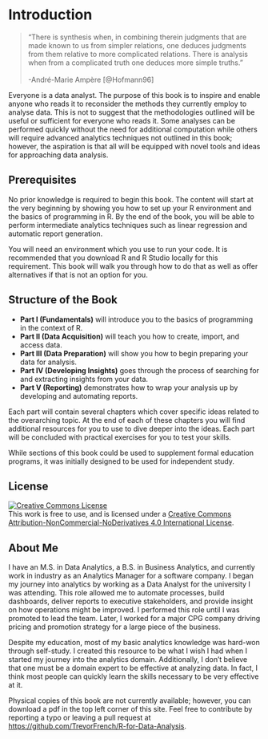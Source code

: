 # Introduction

> "There is synthesis when, in combining therein judgments that are made known to us from simpler relations, one deduces judgments from them relative to more complicated relations. There is analysis when from a complicated truth one deduces more simple truths."  <br><br> -André-Marie Ampère [@Hofmann96]

Everyone is a data analyst. The purpose of this book is to inspire and enable anyone who reads it to reconsider the methods they currently employ to analyse data. This is not to suggest that the methodologies outlined will be useful or sufficient for everyone who reads it. Some analyses can be performed quickly without the need for additional computation while others will require advanced analytics techniques not outlined in this book; however, the aspiration is that all will be equipped with novel tools and ideas for approaching data analysis.

## Prerequisites

No prior knowledge is required to begin this book. The content will start at the very beginning by showing you how to set up your R environment and the basics of programming in R. By the end of the book, you will be able to perform intermediate analytics techniques such as linear regression and automatic report generation.

You will need an environment which you use to run your code. It is recommended that you download R and R Studio locally for this requirement. This book will walk you through how to do that as well as offer alternatives if that is not an option for you.

## Structure of the Book

- **Part I (Fundamentals)** will introduce you to the basics of programming in the context of R.
- **Part II (Data Acquisition)** will teach you how to create, import, and access data.
- **Part III (Data Preparation)** will show you how to begin preparing your data for analysis.
- **Part IV (Developing Insights)** goes through the process of searching for and extracting insights from your data.
- **Part V (Reporting)** demonstrates how to wrap your analysis up by developing and automating reports.

Each part will contain several chapters which cover specific ideas related to the overarching topic. At the end of each of these chapters you will find additional resources for you to use to dive deeper into the ideas. Each part will be concluded with practical exercises for you to test your skills.

While sections of this book could be used to supplement formal education programs, it was initially designed to be used for independent study.

## License

<a rel="license" href="http://creativecommons.org/licenses/by-nc-nd/4.0/"><img alt="Creative Commons License" style="border-width:0" src="https://i.creativecommons.org/l/by-nc-nd/4.0/88x31.png" /></a><br />This work is free to use, and is licensed under a <a rel="license" href="http://creativecommons.org/licenses/by-nc-nd/4.0/">Creative Commons Attribution-NonCommercial-NoDerivatives 4.0 International License</a>.

## About Me

I have an M.S. in Data Analytics, a B.S. in Business Analytics, and currently work in industry as an Analytics Manager for a software company. I began my journey into analytics by working as a Data Analyst for the university I was attending. This role allowed me to automate processes, build dashboards, deliver reports to executive stakeholders, and provide insight on how operations might be improved. I performed this role until I was promoted to lead the team. Later, I worked for a major CPG company driving pricing and promotion strategy for a large piece of the business. 

Despite my education, most of my basic analytics knowledge was hard-won through self-study. I created this resource to be what I wish I had when I started my journey into the analytics domain. Additionally, I don't believe that one must be a domain expert to be effective at analyzing data. In fact, I think most people can quickly learn the skills necessary to be very effective at it.

Physical copies of this book are not currently available; however, you can download a pdf in the top left corner of this site. Feel free to contribute by reporting a typo or leaving a pull request at <https://github.com/TrevorFrench/R-for-Data-Analysis>.
